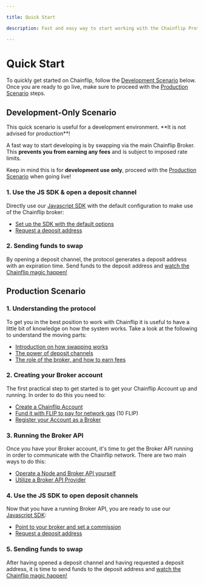 ```yaml
---

title: Quick Start

description: Fast and easy way to start working with the Chainflip Protocol.

---
```



# Quick Start

To quickly get started on Chainflip, follow the [Development Scenario](#development-only-scenario) below. Once you are ready to go live, make sure to proceed with the [Production Scenario](#production-scenario) steps.

## Development-Only Scenario

<Callout type="warning">
This quick scenario is useful for a development environment. **It is not advised for production**!
</Callout>

A fast way to start developing is by swapping via the main Chainflip Broker. This **prevents you from earning any fees** and is subject to imposed rate limits.

Keep in mind this is for **development use only**, proceed with the [Production Scenario](#production-scenario) when going live!

### 1. Use the JS SDK & open a deposit channel

Directly use our [Javascript SDK](javascript-sdk/introduction) with the default configuration to make use of the Chainflip broker:

* [Set up the SDK with the default options](javascript-sdk/quick-start#set-up)
* [Request a deposit address](javascript-sdk/swap-assets/request-deposit-address)

### 2. Sending funds to swap

By opening a deposit channel, the protocol generates a deposit address with an expiration time. Send funds to the deposit address and [watch the Chainflip magic happen!](../../concepts/swaps-amm/native-swap-flow)

## Production Scenario

### 1. Understanding the protocol

To get you in the best position to work with Chainflip it is useful to have a little bit of knowledge on how the system works. Take a look at the following to understand the moving parts:

* [Introduction on how swapping works](../how-swapping-works)
* [The power of deposit channels](../../concepts/swaps-amm/deposit-channels-and-brokers)
* [The role of the broker, and how to earn fees](running-a-broker/introduction)

### 2. Creating your Broker account

The first practical step to get started is to get your Chainflip Account up and running. In order to do this you need to:

* [Create a Chainflip Account](chainflip-account/creating)
* [Fund it with FLIP to pay for network gas](chainflip-account/funding) (10 FLIP)
* [Register your Account as a Broker](chainflip-account/broker)

### 3. Running the Broker API

Once you have your Broker account, it's time to get the Broker API running in order to communicate with the Chainflip network. There are two main ways to do this:

* [Operate a Node and Broker API yourself](running-a-broker/broker-api)
* [Utilize a Broker API Provider](running-a-broker/affiliate-brokers)

### 4. Use the JS SDK to open deposit channels

Now that you have a running Broker API, you are ready to use our [Javascript SDK](javascript-sdk/introduction):

* [Point to your broker and set a commission](javascript-sdk/quick-start#set-up)
* [Request a deposit address](javascript-sdk/swap-assets/request-deposit-address)

### 5. Sending funds to swap

After having opened a deposit channel and having requested a deposit address, it is time to send funds to the deposit address and [watch the Chainflip magic happen!](../../concepts/swaps-amm/native-swap-flow)
